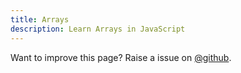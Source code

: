 ```yaml
---
title: Arrays
description: Learn Arrays in JavaScript
---
```


<Callout>

Want to improve this page? Raise a issue on [@github](https://github.com/FrontendFreaks/Official-Website).
</Callout>